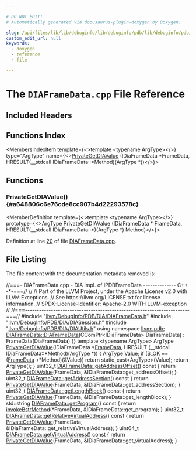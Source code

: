 ```yaml
---

# DO NOT EDIT!
# Automatically generated via docusaurus-plugin-doxygen by Doxygen.

slug: /api/files/lib/lib/debuginfo/lib/debuginfo/pdb/lib/debuginfo/pdb/dia/diaframedata-cpp
custom_edit_url: null
keywords:
  - doxygen
  - reference
  - file

---
```





# The `DIAFrameData.cpp` File Reference

<DoxygenPage pluginConfig={pluginConfig}>



## Included Headers

<IncludesList>
<IncludesListItem
  filePath="llvm/DebugInfo/PDB/DIA/DIAFrameData.h"
  permalink="/docs/api/files/include/include/llvm/include/llvm/debuginfo/include/llvm/debuginfo/pdb/include/llvm/debuginfo/pdb/dia/diaframedata-h"
  isLocal="true" />
<IncludesListItem
  filePath="llvm/DebugInfo/PDB/DIA/DIASession.h"
  permalink="/docs/api/files/include/include/llvm/include/llvm/debuginfo/include/llvm/debuginfo/pdb/include/llvm/debuginfo/pdb/dia/diasession-h"
  isLocal="true" />
<IncludesListItem
  filePath="llvm/DebugInfo/PDB/DIA/DIAUtils.h"
  permalink="/docs/api/files/include/include/llvm/include/llvm/debuginfo/include/llvm/debuginfo/pdb/include/llvm/debuginfo/pdb/dia/diautils-h"
  isLocal="true" />
</IncludesList>

## Functions Index

<MembersIndex>

<MembersIndexItem
  template={<>template &lt;typename ArgType&gt;</>}
  type="ArgType"
  name={<><a href="#a648806c6e76cde8cc907b4d22293578c">PrivateGetDIAValue</a> (IDiaFrameData &#42;FrameData, HRESULT(&#95;&#95;stdcall IDiaFrameData::&#42;Method)(ArgType &#42;))</>}>
</MembersIndexItem>

</MembersIndex>


<SectionDefinition>

## Functions

### PrivateGetDIAValue() {#a648806c6e76cde8cc907b4d22293578c}

<MemberDefinition
  template={<>template &lt;typename ArgType&gt;</>}
  prototype={<>ArgType PrivateGetDIAValue (IDiaFrameData &#42; FrameData, HRESULT(&#95;&#95;stdcall IDiaFrameData::&#42;)(ArgType &#42;) Method)</>}>

Definition at line <a href="#l00020">20</a> of file <a href="/docs/api/files/lib/lib/debuginfo/lib/debuginfo/pdb/lib/debuginfo/pdb/dia/diaframedata-cpp">DIAFrameData.cpp</a>.
</MemberDefinition>

</SectionDefinition>

## File Listing

The file content with the documentation metadata removed is:

<ProgramListing>

<Link id="l00001" /><CodeLine lineNumber="1"><Highlight kind="comment">//===- DIAFrameData.cpp - DIA impl. of IPDBFrameData -------------- C++ -&#42;-===//</Highlight><Highlight kind="normal"></Highlight></CodeLine>
<Link id="l00002" /><CodeLine lineNumber="2"><Highlight kind="normal"></Highlight><Highlight kind="comment">//</Highlight><Highlight kind="normal"></Highlight></CodeLine>
<Link id="l00003" /><CodeLine lineNumber="3"><Highlight kind="normal"></Highlight><Highlight kind="comment">// Part of the LLVM Project, under the Apache License v2.0 with LLVM Exceptions.</Highlight><Highlight kind="normal"></Highlight></CodeLine>
<Link id="l00004" /><CodeLine lineNumber="4"><Highlight kind="normal"></Highlight><Highlight kind="comment">// See https://llvm.org/LICENSE.txt for license information.</Highlight><Highlight kind="normal"></Highlight></CodeLine>
<Link id="l00005" /><CodeLine lineNumber="5"><Highlight kind="normal"></Highlight><Highlight kind="comment">// SPDX-License-Identifier: Apache-2.0 WITH LLVM-exception</Highlight><Highlight kind="normal"></Highlight></CodeLine>
<Link id="l00006" /><CodeLine lineNumber="6"><Highlight kind="normal"></Highlight><Highlight kind="comment">//</Highlight><Highlight kind="normal"></Highlight></CodeLine>
<Link id="l00007" /><CodeLine lineNumber="7"><Highlight kind="normal"></Highlight><Highlight kind="comment">//===----------------------------------------------------------------------===//</Highlight><Highlight kind="normal"></Highlight></CodeLine>
<Link id="l00008" /><CodeLine lineNumber="8"><Highlight kind="normal"></Highlight></CodeLine>
<Link id="l00009" /><CodeLine lineNumber="9"><Highlight kind="normal"></Highlight><Highlight kind="preprocessor">#include &quot;<a href="/docs/api/files/include/include/llvm/include/llvm/debuginfo/include/llvm/debuginfo/pdb/include/llvm/debuginfo/pdb/dia/diaframedata-h">llvm/DebugInfo/PDB/DIA/DIAFrameData.h</a>&quot;</Highlight><Highlight kind="normal"></Highlight></CodeLine>
<Link id="l00010" /><CodeLine lineNumber="10"><Highlight kind="normal"></Highlight><Highlight kind="preprocessor">#include &quot;<a href="/docs/api/files/include/include/llvm/include/llvm/debuginfo/include/llvm/debuginfo/pdb/include/llvm/debuginfo/pdb/dia/diasession-h">llvm/DebugInfo/PDB/DIA/DIASession.h</a>&quot;</Highlight><Highlight kind="normal"></Highlight></CodeLine>
<Link id="l00011" /><CodeLine lineNumber="11"><Highlight kind="normal"></Highlight><Highlight kind="preprocessor">#include &quot;<a href="/docs/api/files/include/include/llvm/include/llvm/debuginfo/include/llvm/debuginfo/pdb/include/llvm/debuginfo/pdb/dia/diautils-h">llvm/DebugInfo/PDB/DIA/DIAUtils.h</a>&quot;</Highlight><Highlight kind="normal"></Highlight></CodeLine>
<Link id="l00012" /><CodeLine lineNumber="12"><Highlight kind="normal"></Highlight></CodeLine>
<Link id="l00013" /><CodeLine lineNumber="13"><Highlight kind="normal"></Highlight><Highlight kind="keyword">using namespace </Highlight><Highlight kind="normal"><a href="/docs/api/namespaces/llvm/pdb">llvm::pdb</a>;</Highlight></CodeLine>
<Link id="l00014" /><CodeLine lineNumber="14"><Highlight kind="normal"></Highlight></CodeLine>
<Link id="l00015" /><CodeLine lineNumber="15" lineLink="/docs/api/classes/llvm/pdb/diaframedata/#a87d0759b10cd54b871ca28368d49738d"><Highlight kind="normal"><a href="/docs/api/classes/llvm/pdb/diaframedata/#a87d0759b10cd54b871ca28368d49738d">DIAFrameData::DIAFrameData</a>(CComPtr&lt;IDiaFrameData&gt; DiaFrameData)</Highlight></CodeLine>
<Link id="l00016" /><CodeLine lineNumber="16"><Highlight kind="normal">    : FrameData(DiaFrameData) &#123;&#125;</Highlight></CodeLine>
<Link id="l00017" /><CodeLine lineNumber="17"><Highlight kind="normal"></Highlight></CodeLine>
<Link id="l00018" /><CodeLine lineNumber="18"><Highlight kind="normal"></Highlight><Highlight kind="keyword">template</Highlight><Highlight kind="normal"> &lt;</Highlight><Highlight kind="keyword">typename</Highlight><Highlight kind="normal"> ArgType&gt;</Highlight></CodeLine>
<Link id="l00019" /><CodeLine lineNumber="19"><Highlight kind="normal">ArgType</Highlight></CodeLine>
<Link id="l00020" /><CodeLine lineNumber="20" lineLink="#a648806c6e76cde8cc907b4d22293578c"><Highlight kind="normal"><a href="#a648806c6e76cde8cc907b4d22293578c">PrivateGetDIAValue</a>(IDiaFrameData &#42;<a href="/docs/api/namespaces/llvm/pdb/#a2632601eef2a7254d0d50e82ba2ab620ad6e408b692f1e72c58127dbaed95ebe4">FrameData</a>,</Highlight></CodeLine>
<Link id="l00021" /><CodeLine lineNumber="21"><Highlight kind="normal">                   HRESULT (&#95;&#95;stdcall IDiaFrameData::&#42;Method)(ArgType &#42;)) &#123;</Highlight></CodeLine>
<Link id="l00022" /><CodeLine lineNumber="22"><Highlight kind="normal">  ArgType Value;</Highlight></CodeLine>
<Link id="l00023" /><CodeLine lineNumber="23"><Highlight kind="normal">  </Highlight><Highlight kind="keywordflow">if</Highlight><Highlight kind="normal"> (S&#95;OK == (<a href="/docs/api/namespaces/llvm/pdb/#a2632601eef2a7254d0d50e82ba2ab620ad6e408b692f1e72c58127dbaed95ebe4">FrameData</a>-&gt;&#42;Method)(&amp;Value))</Highlight></CodeLine>
<Link id="l00024" /><CodeLine lineNumber="24"><Highlight kind="normal">    </Highlight><Highlight kind="keywordflow">return</Highlight><Highlight kind="normal"> </Highlight><Highlight kind="keyword">static&#95;cast&lt;</Highlight><Highlight kind="normal">ArgType</Highlight><Highlight kind="keyword">&gt;</Highlight><Highlight kind="normal">(Value);</Highlight></CodeLine>
<Link id="l00025" /><CodeLine lineNumber="25"><Highlight kind="normal"></Highlight></CodeLine>
<Link id="l00026" /><CodeLine lineNumber="26"><Highlight kind="normal">  </Highlight><Highlight kind="keywordflow">return</Highlight><Highlight kind="normal"> ArgType();</Highlight></CodeLine>
<Link id="l00027" /><CodeLine lineNumber="27"><Highlight kind="normal">&#125;</Highlight></CodeLine>
<Link id="l00028" /><CodeLine lineNumber="28"><Highlight kind="normal"></Highlight></CodeLine>
<Link id="l00029" /><CodeLine lineNumber="29" lineLink="/docs/api/classes/llvm/pdb/diaframedata/#a045cb841fee45d7b9a67a610d043c7aa"><Highlight kind="normal">uint32&#95;t <a href="/docs/api/classes/llvm/pdb/diaframedata/#a045cb841fee45d7b9a67a610d043c7aa">DIAFrameData::getAddressOffset</a>()</Highlight><Highlight kind="keyword"> const </Highlight><Highlight kind="normal">&#123;</Highlight></CodeLine>
<Link id="l00030" /><CodeLine lineNumber="30"><Highlight kind="normal">  </Highlight><Highlight kind="keywordflow">return</Highlight><Highlight kind="normal"> <a href="#a648806c6e76cde8cc907b4d22293578c">PrivateGetDIAValue</a>(FrameData, &amp;IDiaFrameData::get&#95;addressOffset);</Highlight></CodeLine>
<Link id="l00031" /><CodeLine lineNumber="31"><Highlight kind="normal">&#125;</Highlight></CodeLine>
<Link id="l00032" /><CodeLine lineNumber="32"><Highlight kind="normal"></Highlight></CodeLine>
<Link id="l00033" /><CodeLine lineNumber="33" lineLink="/docs/api/classes/llvm/pdb/diaframedata/#aab575b02a1b316ecb25a1384a900e367"><Highlight kind="normal">uint32&#95;t <a href="/docs/api/classes/llvm/pdb/diaframedata/#aab575b02a1b316ecb25a1384a900e367">DIAFrameData::getAddressSection</a>()</Highlight><Highlight kind="keyword"> const </Highlight><Highlight kind="normal">&#123;</Highlight></CodeLine>
<Link id="l00034" /><CodeLine lineNumber="34"><Highlight kind="normal">  </Highlight><Highlight kind="keywordflow">return</Highlight><Highlight kind="normal"> <a href="#a648806c6e76cde8cc907b4d22293578c">PrivateGetDIAValue</a>(FrameData, &amp;IDiaFrameData::get&#95;addressSection);</Highlight></CodeLine>
<Link id="l00035" /><CodeLine lineNumber="35"><Highlight kind="normal">&#125;</Highlight></CodeLine>
<Link id="l00036" /><CodeLine lineNumber="36"><Highlight kind="normal"></Highlight></CodeLine>
<Link id="l00037" /><CodeLine lineNumber="37" lineLink="/docs/api/classes/llvm/pdb/diaframedata/#a2b33f30ab84e37dfc77ec0287b2f6b8b"><Highlight kind="normal">uint32&#95;t <a href="/docs/api/classes/llvm/pdb/diaframedata/#a2b33f30ab84e37dfc77ec0287b2f6b8b">DIAFrameData::getLengthBlock</a>()</Highlight><Highlight kind="keyword"> const </Highlight><Highlight kind="normal">&#123;</Highlight></CodeLine>
<Link id="l00038" /><CodeLine lineNumber="38"><Highlight kind="normal">  </Highlight><Highlight kind="keywordflow">return</Highlight><Highlight kind="normal"> <a href="#a648806c6e76cde8cc907b4d22293578c">PrivateGetDIAValue</a>(FrameData, &amp;IDiaFrameData::get&#95;lengthBlock);</Highlight></CodeLine>
<Link id="l00039" /><CodeLine lineNumber="39"><Highlight kind="normal">&#125;</Highlight></CodeLine>
<Link id="l00040" /><CodeLine lineNumber="40"><Highlight kind="normal"></Highlight></CodeLine>
<Link id="l00041" /><CodeLine lineNumber="41" lineLink="/docs/api/classes/llvm/pdb/diaframedata/#ac69f209c7294cf704c9d103815ccff21"><Highlight kind="normal">std::string <a href="/docs/api/classes/llvm/pdb/diaframedata/#ac69f209c7294cf704c9d103815ccff21">DIAFrameData::getProgram</a>()</Highlight><Highlight kind="keyword"> const </Highlight><Highlight kind="normal">&#123;</Highlight></CodeLine>
<Link id="l00042" /><CodeLine lineNumber="42"><Highlight kind="normal">  </Highlight><Highlight kind="keywordflow">return</Highlight><Highlight kind="normal"> <a href="/docs/api/files/include/include/llvm/include/llvm/debuginfo/include/llvm/debuginfo/pdb/include/llvm/debuginfo/pdb/dia/diautils-h/#ad6c60a50832554e59decc8a64f4d6051">invokeBstrMethod</a>(&#42;FrameData, &amp;IDiaFrameData::get&#95;program);</Highlight></CodeLine>
<Link id="l00043" /><CodeLine lineNumber="43"><Highlight kind="normal">&#125;</Highlight></CodeLine>
<Link id="l00044" /><CodeLine lineNumber="44"><Highlight kind="normal"></Highlight></CodeLine>
<Link id="l00045" /><CodeLine lineNumber="45" lineLink="/docs/api/classes/llvm/pdb/diaframedata/#aeb39c22dbb1b32c7a0a5b84d8b9401f0"><Highlight kind="normal">uint32&#95;t <a href="/docs/api/classes/llvm/pdb/diaframedata/#aeb39c22dbb1b32c7a0a5b84d8b9401f0">DIAFrameData::getRelativeVirtualAddress</a>()</Highlight><Highlight kind="keyword"> const </Highlight><Highlight kind="normal">&#123;</Highlight></CodeLine>
<Link id="l00046" /><CodeLine lineNumber="46"><Highlight kind="normal">  </Highlight><Highlight kind="keywordflow">return</Highlight><Highlight kind="normal"> <a href="#a648806c6e76cde8cc907b4d22293578c">PrivateGetDIAValue</a>(FrameData,</Highlight></CodeLine>
<Link id="l00047" /><CodeLine lineNumber="47"><Highlight kind="normal">                            &amp;IDiaFrameData::get&#95;relativeVirtualAddress);</Highlight></CodeLine>
<Link id="l00048" /><CodeLine lineNumber="48"><Highlight kind="normal">&#125;</Highlight></CodeLine>
<Link id="l00049" /><CodeLine lineNumber="49"><Highlight kind="normal"></Highlight></CodeLine>
<Link id="l00050" /><CodeLine lineNumber="50" lineLink="/docs/api/classes/llvm/pdb/diaframedata/#a1ca564d9902de6db256cbfb12f94d309"><Highlight kind="normal">uint64&#95;t <a href="/docs/api/classes/llvm/pdb/diaframedata/#a1ca564d9902de6db256cbfb12f94d309">DIAFrameData::getVirtualAddress</a>()</Highlight><Highlight kind="keyword"> const </Highlight><Highlight kind="normal">&#123;</Highlight></CodeLine>
<Link id="l00051" /><CodeLine lineNumber="51"><Highlight kind="normal">  </Highlight><Highlight kind="keywordflow">return</Highlight><Highlight kind="normal"> <a href="#a648806c6e76cde8cc907b4d22293578c">PrivateGetDIAValue</a>(FrameData, &amp;IDiaFrameData::get&#95;virtualAddress);</Highlight></CodeLine>
<Link id="l00052" /><CodeLine lineNumber="52"><Highlight kind="normal">&#125;</Highlight></CodeLine>

</ProgramListing>


</DoxygenPage>
